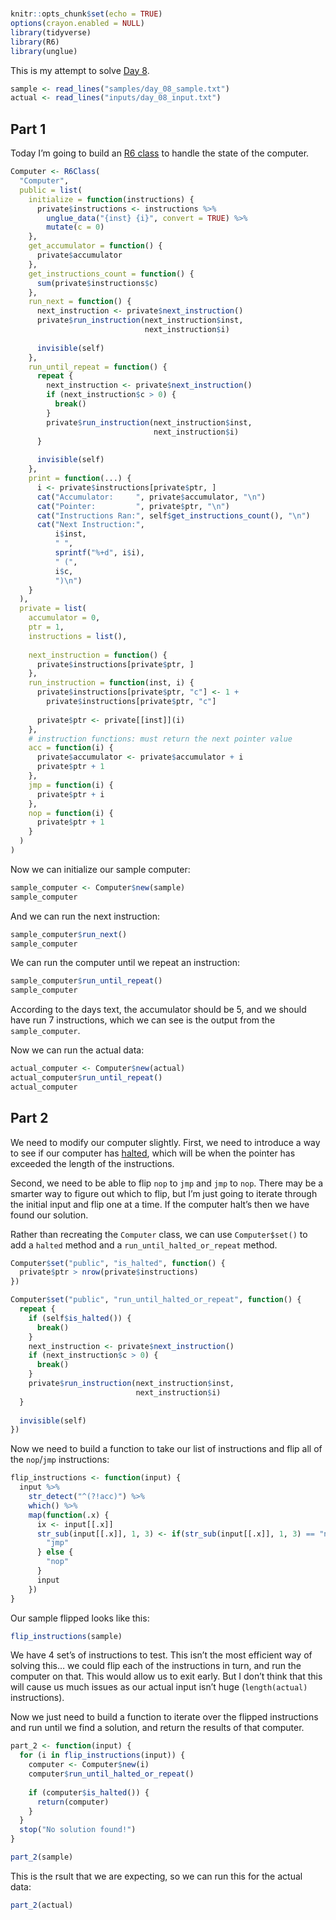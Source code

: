 # 

```r
knitr::opts_chunk$set(echo = TRUE)
options(crayon.enabled = NULL)
library(tidyverse)
library(R6)
library(unglue)
```

This is my attempt to solve [Day 8](https://adventofcode.com/2020/day/8).

```r
sample <- read_lines("samples/day_08_sample.txt")
actual <- read_lines("inputs/day_08_input.txt")
```

## Part 1

Today I'm going to build an [R6 class](https://adv-r.hadley.nz/r6.html) to handle the state of the computer.

```r
Computer <- R6Class(
  "Computer",
  public = list(
    initialize = function(instructions) {
      private$instructions <- instructions %>%
        unglue_data("{inst} {i}", convert = TRUE) %>%
        mutate(c = 0)
    },
    get_accumulator = function() {
      private$accumulator
    },
    get_instructions_count = function() {
      sum(private$instructions$c)
    },
    run_next = function() {
      next_instruction <- private$next_instruction()
      private$run_instruction(next_instruction$inst,
                              next_instruction$i)
      
      invisible(self)
    },
    run_until_repeat = function() {
      repeat {
        next_instruction <- private$next_instruction()
        if (next_instruction$c > 0) {
          break()
        }
        private$run_instruction(next_instruction$inst,
                                next_instruction$i)
      }
      
      invisible(self)
    },
    print = function(...) {
      i <- private$instructions[private$ptr, ]
      cat("Accumulator:     ", private$accumulator, "\n")
      cat("Pointer:         ", private$ptr, "\n")
      cat("Instructions Ran:", self$get_instructions_count(), "\n")
      cat("Next Instruction:",
          i$inst,
          " ",
          sprintf("%+d", i$i),
          " (",
          i$c,
          ")\n")
    }
  ),
  private = list(
    accumulator = 0,
    ptr = 1,
    instructions = list(),
    
    next_instruction = function() {
      private$instructions[private$ptr, ]
    },
    run_instruction = function(inst, i) {
      private$instructions[private$ptr, "c"] <- 1 +
        private$instructions[private$ptr, "c"]
      
      private$ptr <- private[[inst]](i)
    },
    # instruction functions: must return the next pointer value
    acc = function(i) {
      private$accumulator <- private$accumulator + i
      private$ptr + 1
    },
    jmp = function(i) {
      private$ptr + i
    },
    nop = function(i) {
      private$ptr + 1
    }
  )
)
```

Now we can initialize our sample computer:

```r
sample_computer <- Computer$new(sample)
sample_computer
```

And we can run the next instruction:

```r
sample_computer$run_next()
sample_computer
```

We can run the computer until we repeat an instruction:

```r
sample_computer$run_until_repeat()
sample_computer
```

According to the days text, the accumulator should be 5, and we should have run 7 instructions, which we can see is the
output from the `sample_computer`.

Now we can run the actual data:

```r
actual_computer <- Computer$new(actual)
actual_computer$run_until_repeat()
actual_computer
```

## Part 2

We need to modify our computer slightly. First, we need to introduce a way to see if our computer has
[halted](https://en.wikipedia.org/wiki/Halting_problem), which will be when the pointer has exceeded the length of the
instructions.

Second, we need to be able to flip `nop` to `jmp` and `jmp` to `nop`. There may be a smarter way to figure out which to
flip, but I'm just going to iterate through the initial input and flip one at a time. If the computer halt's then we
have found our solution.

Rather than recreating the `Computer` class, we can use `Computer$set()` to add a `halted` method and a 
`run_until_halted_or_repeat` method.

```r
Computer$set("public", "is_halted", function() {
  private$ptr > nrow(private$instructions)
})

Computer$set("public", "run_until_halted_or_repeat", function() {
  repeat {
    if (self$is_halted()) {
      break()
    }
    next_instruction <- private$next_instruction()
    if (next_instruction$c > 0) {
      break()
    }
    private$run_instruction(next_instruction$inst,
                            next_instruction$i)
  }
  
  invisible(self)
})
```

Now we need to build a function to take our list of instructions and flip all of the `nop`/`jmp` instructions:

```r
flip_instructions <- function(input) {
  input %>%
    str_detect("^(?!acc)") %>%
    which() %>%
    map(function(.x) {
      ix <- input[[.x]]
      str_sub(input[[.x]], 1, 3) <- if(str_sub(input[[.x]], 1, 3) == "nop") {
        "jmp"
      } else {
        "nop"
      }
      input
    })
}
```

Our sample flipped looks like this:

```r
flip_instructions(sample)
```

We have 4 set's of instructions to test. This isn't the most efficient way of solving this... we could flip each of the
instructions in turn, and run the computer on that. This would allow us to exit early. But I don't think that this will
cause us much issues as our actual input isn't huge (`length(actual)` instructions).

Now we just need to build a function to iterate over the flipped instructions and run until we find a solution, and
return the results of that computer.

```r
part_2 <- function(input) {
  for (i in flip_instructions(input)) {
    computer <- Computer$new(i)
    computer$run_until_halted_or_repeat()
    
    if (computer$is_halted()) {
      return(computer)
    }
  }
  stop("No solution found!")
}
```

```r
part_2(sample)
```

This is the rsult that we are expecting, so we can run this for the actual data:

```r
part_2(actual)
```
